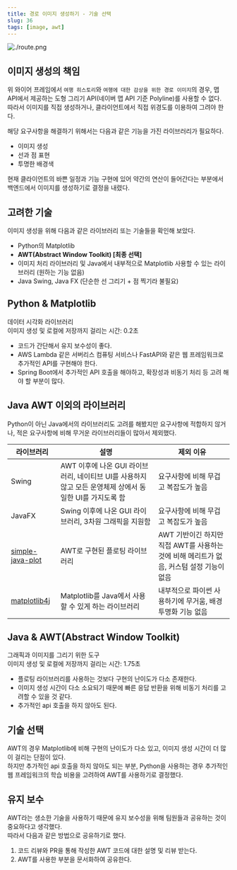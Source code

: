 ```yaml
---
title: 경로 이미지 생성하기 - 기술 선택
slug: 36
tags: [image, awt]
---
```


![./route.png](./route.png)

## 이미지 생성의 책임

위 와이어 프레임에서 `여행 히스토리`와 `여행에 대한 감상을 위한 경로 이미지`의 경우, 맵 API에서 제공하는 도형 그리기 API(네이버 맵 API 기준 Polyline)를 사용할 수 없다.  
따라서 이미지를 직접 생성하거나, 클라이언트에서 직접 위경도를 이용하여 그려야 한다.

해당 요구사항을 해결하기 위해서는 다음과 같은 기능을 가진 라이브러리가 필요하다.

- 이미지 생성
- 선과 점 표현
- 투명한 배경색

현재 클라이언트의 바쁜 일정과 기능 구현에 있어 약간의 연산이 들어간다는 부분에서 백엔드에서 이미지를 생성하기로 결정을 내렸다.

## 고려한 기술

이미지 생성을 위해 다음과 같은 라이브러리 또는 기술들을 확인해 보았다.  

- Python의 Matplotlib
- **AWT(Abstract Window Toolkit) [최종 선택]**
- 이미지 처리 라이브러리 및 Java에서 내부적으로 Matplotlib 사용할 수 있는 라이브러리 (원하는 기능 없음)
- Java Swing, Java FX (단순한 선 그리기 + 점 찍기라 불필요)

## Python & Matplotlib

데이터 시각화 라이브러리  
이미지 생성 및 로컬에 저장까지 걸리는 시간: 0.2초   

- 코드가 간단해서 유지 보수성이 좋다.  
- AWS Lambda 같은 서버리스 컴퓨팅 서비스나 FastAPI와 같은 웹 프레임워크로 추가적인 API를 구현해야 한다.
- Spring Boot에서 추가적인 API 호출을 해야하고, 확장성과 비동기 처리 등 고려 해야 할 부분이 많다.

## Java AWT 이외의 라이브러리

Python이 아닌 Java에서의 라이브러리도 고려를 해봤지만 요구사항에 적합하지 않거나, 적은 요구사항에 비해 무거운 라이브러리들이 많아서 제외했다.

라이브러리 | 설명 | 제외 이유
-- | -- | --
Swing | AWT 이후에 나온 GUI 라이브러리, 네이티브 UI를 사용하지 않고 모든 운영체제 상에서 동일한 UI를 가지도록 함 | 요구사항에 비해 무겁고 복잡도가 높음
JavaFX | Swing 이후에 나온 GUI 라이브러리, 3차원 그래픽을 지원함 | 요구사항에 비해 무겁고 복잡도가 높음
[simple-java-plot](https://github.com/yuriy-g/simple-java-plot) | AWT로 구현된 플로팅 라이브러리 | AWT 기반이긴 하지만 직접 AWT를 사용하는 것에 비해 메리트가 없음, 커스텀 설정 기능이 없음
[matplotlib4j](https://github.com/sh0nk/matplotlib4j) | Matplotlib를 Java에서 사용할 수 있게 하는 라이브러리 | 내부적으로 파이썬 사용하기에 무거움, 배경 투명화 기능 없음

## Java & AWT(Abstract Window Toolkit)

그래픽과 이미지를 그리기 위한 도구  
이미지 생성 및 로컬에 저장까지 걸리는 시간: 1.75초  

- 플로팅 라이브러리를 사용하는 것보다 구현의 난이도가 다소 존재한다.
- 이미지 생성 시간이 다소 소요되기 때문에 빠른 응답 반환을 위해 비동기 처리를 고려할 수 있을 것 같다.
- 추가적인 api 호출을 하지 않아도 된다.

## 기술 선택

AWT의 경우 Matplotlib에 비해 구현의 난이도가 다소 있고, 이미지 생성 시간이 더 많이 걸리는 단점이 있다.  
하지만 추가적인 api 호출을 하지 않아도 되는 부분, Python을 사용하는 경우 추가적인 웹 프레임워크의 학습 비용을 고려하여 AWT를 사용하기로 결정했다.

## 유지 보수

AWT라는 생소한 기술을 사용하기 때문에 유지 보수성을 위해 팀원들과 공유하는 것이 중요하다고 생각했다.  
따라서 다음과 같은 방법으로 공유하기로 했다.  

1. 코드 리뷰와 PR을 통해 작성한 AWT 코드에 대한 설명 및 리뷰 받는다. 
2. AWT를 사용한 부분을 문서화하여 공유한다.